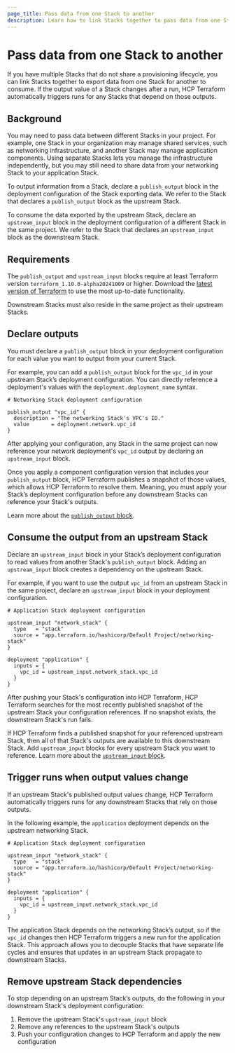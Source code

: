 ```yaml
---
page_title: Pass data from one Stack to another
description: Learn how to link Stacks together to pass data from one Stack to another using `publish_output` blocks to export data and `upstream_input` blocks to consume that data.
---
```


# Pass data from one Stack to another

If you have multiple Stacks that do not share a provisioning lifecycle, you can link Stacks together to export data from one Stack for another to consume. If the output value of a Stack changes after a run, HCP Terraform automatically triggers runs for any Stacks that depend on those outputs.

## Background

You may need to pass data between different Stacks in your project. For example, one Stack in your organization may manage shared services, such as networking infrastructure, and another Stack may manage application components. Using separate Stacks lets you manage the infrastructure independently, but you may still need to share data from your networking Stack to your application Stack.

To output information from a Stack, declare a `publish_output` block in the deployment configuration of the Stack exporting data. We refer to the Stack that declares a `publish_output` block as the upstream Stack.

To consume the data exported by the upstream Stack, declare an `upstream_input` block in the deployment configuration of a different Stack in the same project. We refer to the Stack that declares an `upstream_input` block as the downstream Stack.

## Requirements

The `publish_output` and `upstream_input` blocks require at least Terraform version `terraform_1.10.0-alpha20241009` or higher. Download the [latest version of Terraform](https://releases.hashicorp.com/terraform/) to use the most up-to-date functionality.

Downstream Stacks must also reside in the same project as their upstream Stacks.

## Declare outputs

You must declare a `publish_output` block in your deployment configuration for each value you want to output from your current Stack.

For example, you can add a `publish_output` block for the `vpc_id`  in your upstream Stack’s deployment configuration. You can directly reference a deployment's values with the `deployment.deployment_name` syntax.

<CodeBlockConfig filename="network.tfdeploy.hcl">

```hcl
# Networking Stack deployment configuration

publish_output "vpc_id" {
  description = "The networking Stack's VPC's ID."
  value       = deployment.network.vpc_id
}
```

</CodeBlockConfig>

After applying your configuration, any Stack in the same project can now reference your network deployment's `vpc_id` output by declaring an `upstream_input` block.

Once you apply a component configuration version that includes your `publish_output` block, HCP Terraform publishes a snapshot of those values, which allows HCP Terraform to resolve them. Meaning, you must apply your Stack’s deployment configuration before any downstream Stacks can reference your Stack's outputs.

Learn more about the [`publish_output` block](/terraform/language/stacks/reference/tfdeploy#publish_output-block-configuration).

## Consume the output from an upstream Stack

Declare an `upstream_input` block in your Stack’s deployment configuration to read values from another Stack's `publish_output` block. Adding an `upstream_input` block creates a dependency on the upstream Stack.

For example, if you want to use the output `vpc_id` from an upstream Stack in the same project, declare an `upstream_input` block in your deployment configuration.

<CodeBlockConfig filename="application.tfdeploy.hcl">

```hcl
# Application Stack deployment configuration

upstream_input "network_stack" {
  type   = "stack"
  source = "app.terraform.io/hashicorp/Default Project/networking-stack"
}

deployment "application" {
  inputs = {
    vpc_id = upstream_input.network_stack.vpc_id
  }
}
```

</CodeBlockConfig>

After pushing your Stack's configuration into HCP Terraform, HCP Terraform searches for the most recently published snapshot of the upstream Stack your configuration references. If no snapshot exists, the downstream Stack's run fails.

If HCP Terraform finds a published snapshot for your referenced upstream Stack, then all of that Stack's outputs are available to this downstream Stack. Add `upstream_input` blocks for every upstream Stack you want to reference. Learn more about the [`upstream_input` block](/terraform/language/stacks/reference/tfdeploy#upstream_input-block-configuration).


## Trigger runs when output values change

If an upstream Stack's published output values change, HCP Terraform automatically triggers runs for any downstream Stacks that rely on those outputs.

In the following example, the `application` deployment depends on the upstream networking Stack.

<CodeBlockConfig filename="application.tfdeploy.hcl">

```hcl
# Application Stack deployment configuration

upstream_input "network_stack" {
  type   = "stack"
  source = "app.terraform.io/hashicorp/Default Project/networking-stack"
}

deployment "application" {
  inputs = {
    vpc_id = upstream_input.network_stack.vpc_id
  }
}
```

</CodeBlockConfig>

The application Stack depends on the networking Stack’s output, so if the `vpc_id` changes then HCP Terraform triggers a new run for the application Stack. This approach allows you to decouple Stacks that have separate life cycles and ensures that updates in an upstream Stack propagate to downstream Stacks.

## Remove upstream Stack dependencies

To stop depending on an upstream Stack’s outputs, do the following in your downstream Stack's deployment configuration:

1. Remove the upstream Stack's `upstream_input` block
1. Remove any references to the upstream Stack's outputs
1. Push your configuration changes to HCP Terraform and apply the new configuration
